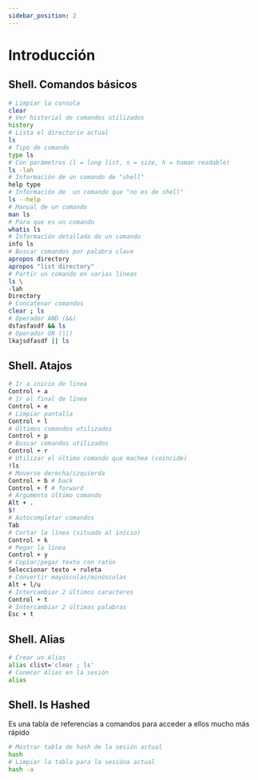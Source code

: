 ```yaml
---
sidebar_position: 2
---
```


# Introducción

## Shell. Comandos básicos

```zsh
# Limpiar la consola
clear
# Ver historial de comandos utilizados
history
# Lista el directorio actual
ls
# Tipo de comando
type ls
# Con parámetros (l = long list, s = size, h = human readable)
ls -lah
# Información de un comando de "shell"
help type
# Información de  un comando que "no es de shell"
ls --help
# Manual de un comando
man ls
# Para que es un comando
whatis ls
# Información detallada de un comando
info ls
# Buscar comandos por palabra clave
apropos directory
apropos "list directory"
# Partir un comando en varias líneas
ls \
-lah
Directory
# Concatenar comandos
clear ; ls
# Operador AND (&&)
dsfasfasdf && ls
# Operador OR (||)
lkajsdfasdf || ls
```

## Shell. Atajos

```sh
# Ir a inicio de línea
Control + a
# Ir al final de línea
Control + e
# Limpiar pantalla
Control + l
# Últimos comandos utilizados
Control + p
# Buscar comandos utilizados
Control + r
# Utilizar el último comando que machea (coincide)
!ls
# Moverse derecha/izquierda
Control + b # back
Control + f # forward
# Argumento último comando
Alt + .
$!
# Autocompletar comandos
Tab
# Cortar la línea (situado al inicio)
Control + k
# Pegar la línea
Control + y
# Copiar/pegar texto con ratón
Seleccionar texto + ruleta
# Convertir mayúsculas/minúsculas
Alt + l/u
# Intercambiar 2 últimos caracteres
Control + t
# Intercambiar 2 últimas palabras
Esc + t
```

## Shell. Alias

```sh
# Crear un Alias
alias clist='clear ; ls'
# Conecer Alias en la sesión
alias
```

## Shell. Is Hashed

Es una tabla de referencias a comandos para acceder a ellos mucho más rápido

```sh
# Mostrar tabla de hash de la sesión actual
hash
# Limpiar la tabla para la sesióna actual
hash -a
```
